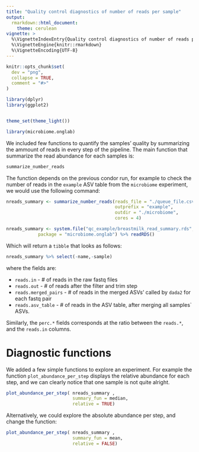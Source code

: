 ```yaml
---
title: "Quality control diagnostics of number of reads per sample"
output: 
  rmarkdown::html_document:
    theme: cerulean
vignette: >
  %\VignetteIndexEntry{Quality control diagnostics of number of reads per sample}
  %\VignetteEngine{knitr::rmarkdown}
  %\VignetteEncoding{UTF-8}
---
```


```r
knitr::opts_chunk$set(
  dev = "png",
  collapse = TRUE,
  comment = "#>"
)

library(dplyr)
library(ggplot2)


theme_set(theme_light())

```

```r
library(microbiome.onglab)
```


We included few functions to quantify the samples' quality by summarizing the ammount of reads in every step of the pipeline. The main function that summarize the read abundance for each samples is:

```r

summarize_number_reads

```

The function depends on the previous condor run, for example to check the number of reads in the `example` ASV table from the `microbiome` experiment, we would use the following command:

```r

nreads_summary <- summarize_number_reads(reads_file = "./queue_file.csv",
                                         outprefix = "example",
                                         outdir = "./microbiome",
                                         cores = 4)

```

```r

nreads_summary <- system.file("qc_example/breastmilk_read_summary.rds", 
            package = "microbiome.onglab") %>% readRDS() 

```

Which will return a `tibble` that looks as follows:

```r

nreads_summary %>% select(-name,-sample)

```

where the fields are:

* `reads.in` - # of reads in the raw fastq files
* `reads.out` - # of reads after the filter and trim step
* `reads.merged_pairs` - # of reads in the merged ASVs' called by `dada2` for each fastq pair
* `reads.asv_table` - # of reads in the ASV table, after merging all samples` ASVs.

Similarly, the `perc.*` fields corresponds at the ratio between the `reads.*`, and the `reads.in` columns. 

# Diagnostic functions

We added a few simple functions to explore an experiment. For example the function `plot_abundance_per_step` displays the relative abundance for each step, and we can clearly notice that one sample is not quite alright.

```r
plot_abundance_per_step( nreads_summary , 
                         summary_fun = median,
                         relative = TRUE)
```

Alternatively, we could explore the absolute abundance per step, and change the function:

```r
plot_abundance_per_step( nreads_summary ,
                         summary_fun = mean, 
                         relative = FALSE)
```











